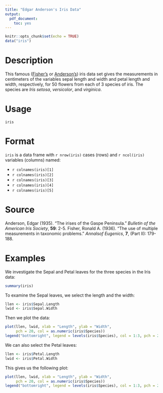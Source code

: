 ```yaml
---
title: "Edgar Anderson's Iris Data"
output: 
  pdf_document:
    toc: yes
---
```


```r
knitr::opts_chunk$set(echo = TRUE)
data("iris")
```

# Description

This famous ([Fisher's](https://en.wikipedia.org/wiki/Ronald_Fisher) or [Anderson's](https://en.wikipedia.org/wiki/Edgar_Anderson)) iris data set gives the measurements in centimeters of the variables sepal length and width and petal length and width, respectively, for 50 flowers from each of 3 species of iris. The species are *Iris setosa*, *versicolor*, and *virginica*.

# Usage

`iris`

# Format

`iris` is a data frame with `r nrow(iris)` cases (rows) and `r ncol(iris)` variables (columns) named:

- ``r colnames(iris)[1]``
- ``r colnames(iris)[2]``
- ``r colnames(iris)[3]``
- ``r colnames(iris)[4]``
- ``r colnames(iris)[5]``

# Source

Anderson, Edgar (1935). "The irises of the Gaspe Peninsula." *Bulletin of the American Iris Society*, **59**: 2-5.
Fisher, Ronald A. (1936). "The use of multiple measurements in taxonomic problems." *Annalsof Eugenics*, **7**, (Part II): 179-188.

# Examples

We investigate the Sepal and Petal leaves for the three species in the Iris data:

```r
summary(iris)
```

To examine the Sepal leaves, we select the length and the width:

```r
llen <- iris$Sepal.Length
lwid <- iris$Sepal.Width
```

Then we plot the data:

```r
plot(llen, lwid, xlab = "Length", ylab = "Width",
     pch = 20, col = as.numeric(iris$Species))
legend("bottomright", legend = levels(iris$Species), col = 1:3, pch = 20)
```

We can also select the Petal leaves:

```r
llen <- iris$Petal.Length
lwid <- iris$Petal.Width
```

This gives us the following plot:

```r
plot(llen, lwid, xlab = "Length", ylab = "Width",
     pch = 20, col = as.numeric(iris$Species))
legend("bottomright", legend = levels(iris$Species), col = 1:3, pch = 20)
```


